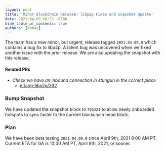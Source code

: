 ```yaml
---
layout: post
title: 'Minor Blockchain Release: libp2p Fixes and Snapshot Update'
date: 2021-04-09 08:22 -0700
hide_table_of_contents: true
authors: [abhay]
---
```


The team has a new minor, but urgent, release tagged `2021.04.09.0` which contains a bug fix to
libp2p. A latent bug was uncovered when we fixed another issue with the prior release. We are also
updating the snapshot with this release.

<!--truncate-->

#### Related PRs

- _Check we have an inbound connection in stungun in the correct place_
  - [erlang-libp2p/332](https://github.com/helium/erlang-libp2p/pull/332)

### Bump Snapshot

We have updated the snapshot block to `796321` to allow newly onboarded hotspots to sync faster to
the current blockchain head block.

### Plan

We have been beta testing `2021.04.09.0` since April 9th, 2021 8:00 AM PT. Current ETA for GA is
10:00 AM PT, April 9th, 2021, or sooner.

